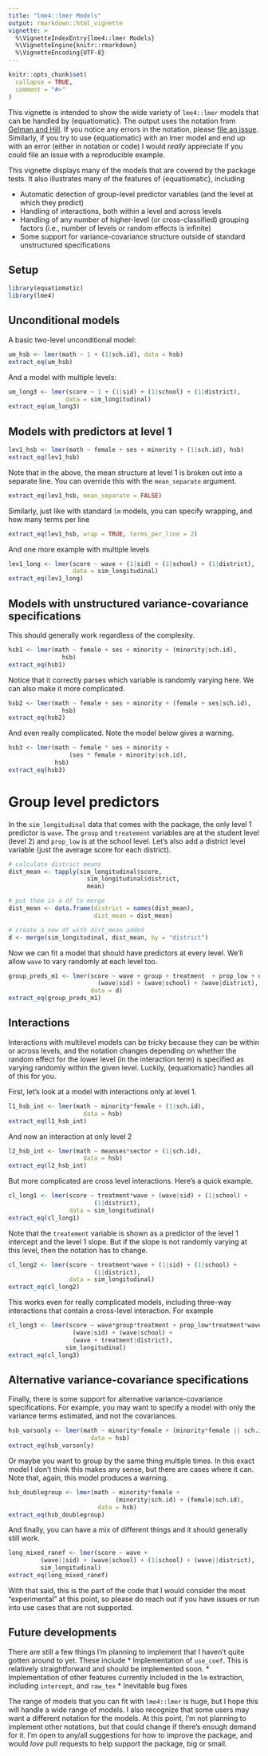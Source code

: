```yaml
---
title: "lme4::lmer Models"
output: rmarkdown::html_vignette
vignette: >
  %\VignetteIndexEntry{lme4::lmer Models}
  %\VignetteEngine{knitr::rmarkdown}
  %\VignetteEncoding{UTF-8}
---
```


```r
knitr::opts_chunk$set(
  collapse = TRUE,
  comment = "#>"
)
```

This vignette is intended to show the wide variety of `lme4::lmer` models that can be handled by {equatiomatic}. The output uses the notation from [Gelman and Hill](http://www.stat.columbia.edu/~gelman/arm/). If you notice any errors in the notation, please [file an issue](https://github.com/datalorax/equatiomatic/issues). Similarly, if you try to use {equatiomatic} with an lmer model and end up with an error (either in notation or code) I would *really* appreciate if you could file an issue with a reproducible example.

This vignette displays many of the models that are covered by the package tests. It also illustrates many of the features of {equatiomatic}, including

* Automatic detection of group-level predictor variables (and the level at which they predict)
* Handling of interactions, both within a level and across levels
* Handling of any number of higher-level (or cross-classified) grouping factors (i.e., number of levels or random effects is infinite)
* Some support for variance-covariance structure outside of standard unstructured specifications

## Setup
```r
library(equatiomatic)
library(lme4)
```

## Unconditional models
A basic two-level unconditional model:
```r
um_hsb <- lmer(math ~ 1 + (1|sch.id), data = hsb)
extract_eq(um_hsb)
```

And a model with multiple levels:

```r
um_long3 <- lmer(score ~ 1 + (1|sid) + (1|school) + (1|district), 
                data = sim_longitudinal)
extract_eq(um_long3)
```

## Models with predictors at level 1
```r
lev1_hsb <- lmer(math ~ female + ses + minority + (1|sch.id), hsb)
extract_eq(lev1_hsb)
```

Note that in the above, the mean structure at level 1 is broken out into a separate line. You can override this with the `mean_separate` argument.
```r
extract_eq(lev1_hsb, mean_separate = FALSE)
```

Similarly, just like with standard `lm` models, you can specify wrapping, and how many terms per line

```r
extract_eq(lev1_hsb, wrap = TRUE, terms_per_line = 2)
```

And one more example with multiple levels

```r
lev1_long <- lmer(score ~ wave + (1|sid) + (1|school) + (1|district),
                  data = sim_longitudinal)
extract_eq(lev1_long)
```

## Models with unstructured variance-covariance specifications

This should generally work regardless of the complexity.

```r
hsb1 <- lmer(math ~ female + ses + minority + (minority|sch.id),
               hsb)
extract_eq(hsb1)
```

Notice that it correctly parses which variable is randomly varying here. We can also make it more complicated.

```r
hsb2 <- lmer(math ~ female + ses + minority + (female + ses|sch.id),
               hsb)
extract_eq(hsb2)
```

And even really complicated. Note the model below gives a warning.

```r
hsb3 <- lmer(math ~ female * ses + minority + 
                 (ses * female + minority|sch.id),
             hsb)
extract_eq(hsb3)
```

# Group level predictors

In the `sim_longitudinal` data that comes with the package, the only level 1 predictor is `wave`. The `group` and `treatement` variables are at the student level (level 2) and `prop_low` is at the school level. Let's also add a district level variable (just the average score for each district).

```r
# calculate district means
dist_mean <- tapply(sim_longitudinal$score,
                      sim_longitudinal$district,
                      mean)

# put them in a df to merge
dist_mean <- data.frame(district = names(dist_mean),
                        dist_mean = dist_mean)

# create a new df with dist_mean added
d <- merge(sim_longitudinal, dist_mean, by = "district")
```

Now we can fit a model that should have predictors at every level. We'll allow `wave` to vary randomly at each level too.

```r
group_preds_m1 <- lmer(score ~ wave + group + treatment  + prop_low + dist_mean +
                         (wave|sid) + (wave|school) + (wave|district),
                       data = d)
extract_eq(group_preds_m1)
```

## Interactions
Interactions with multilevel models can be tricky because they can be within or across levels, and the notation changes depending on whether the random effect for the lower level (in the interaction term) is specified as varying randomly within the given level. Luckily, {equatiomatic} handles all of this for you.

First, let's look at a model with interactions only at level 1.

```r
l1_hsb_int <- lmer(math ~ minority*female + (1|sch.id),
                     data = hsb)
extract_eq(l1_hsb_int)
```

And now an interaction at only level 2

```r
l2_hsb_int <- lmer(math ~ meanses*sector + (1|sch.id),
                     data = hsb)
extract_eq(l2_hsb_int)
```

But more complicated are cross level interactions. Here's a quick example.

```r
cl_long1 <- lmer(score ~ treatment*wave + (wave|sid) + (1|school) + 
                        (1|district),
                 data = sim_longitudinal)
extract_eq(cl_long1)
```

Note that the `treatement` variable is shown as a predictor of the level 1 intercept and the level 1 slope. But if the slope is not randomly varying at this level, then the notation has to change.

```r
cl_long2 <- lmer(score ~ treatment*wave + (1|sid) + (1|school) + 
                        (1|district),
                 data = sim_longitudinal)
extract_eq(cl_long2)
```

This works even for really complicated models, including three-way interactions that contain a cross-level interaction. For example

```r
cl_long3 <- lmer(score ~ wave*group*treatment + prop_low*treatment*wave +
                  (wave|sid) + (wave|school) +
                  (wave + treatment|district),
                sim_longitudinal)
extract_eq(cl_long3)
```

## Alternative variance-covariance specifications
Finally, there is some support for alternative variance-covariance specifications. For example, you may want to specify a model with only the variance terms estimated, and not the covariances.

```r
hsb_varsonly <- lmer(math ~ minority*female + (minority*female || sch.id),
                       data = hsb)
extract_eq(hsb_varsonly)
```

Or maybe you want to group by the same thing multiple times. In this exact model I don't think this makes any sense, but there are cases where it can. Note that, again, this model produces a warning.

```r
hsb_doublegroup <- lmer(math ~ minority*female + 
                              (minority|sch.id) + (female|sch.id),
                         data = hsb)
extract_eq(hsb_doublegroup)
```

And finally, you can have a mix of different things and it should generally still work.

```r
long_mixed_ranef <- lmer(score ~ wave +
         (wave||sid) + (wave|school) + (1|school) + (wave||district),
         sim_longitudinal)
extract_eq(long_mixed_ranef)
```

With that said, this is the part of the code that I would consider the most "experimental" at this point, so please do reach out if you have issues or run into use cases that are not supported.

## Future developments
There are still a few things I'm planning to implement that I haven't quite gotten around to yet. These include
* Implementation of `use_coef`. This is relatively straightforward and should be implemented soon.
* Implementation of other features currently included in the `lm` extraction, including `intercept`, and `raw_tex` 
* Inevitable bug fixes

The range of models that you can fit with `lme4::lmer` is huge, but I hope this will handle a wide range of models. I also recognize that some users may want a different notation for the models. At this point, I'm not planning to implement other notations, but that could change if there's enough demand for it. I'm open to any/all suggestions for how to improve the package, and would *love* pull requests to help support the package, big or small.
